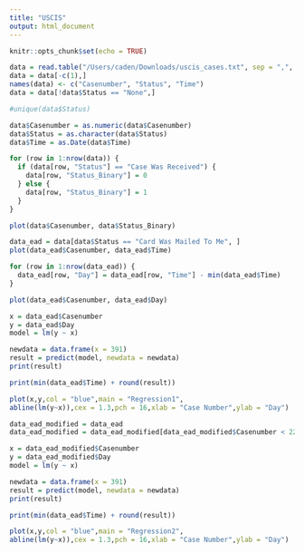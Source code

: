```yaml
---
title: "USCIS"
output: html_document
---
```


```r
knitr::opts_chunk$set(echo = TRUE)
```

```r
data = read.table("/Users/caden/Downloads/uscis_cases.txt", sep = ",", quote = "")
data = data[-c(1),]
names(data) <- c("Casenumber", "Status", "Time")
data = data[!data$Status == "None",]
```

```r
#unique(data$Status)
```


```r
data$Casenumber = as.numeric(data$Casenumber)
data$Status = as.character(data$Status)
data$Time = as.Date(data$Time)
```


```r
for (row in 1:nrow(data)) {
  if (data[row, "Status"] == "Case Was Received") {
    data[row, "Status_Binary"] = 0
  } else {
    data[row, "Status_Binary"] = 1
  }
}
```


```r
plot(data$Casenumber, data$Status_Binary)
```

```r
data_ead = data[data$Status == "Card Was Mailed To Me", ]
plot(data_ead$Casenumber, data_ead$Time)
```

```r
for (row in 1:nrow(data_ead)) {
  data_ead[row, "Day"] = data_ead[row, "Time"] - min(data_ead$Time)
}
```

```r
plot(data_ead$Casenumber, data_ead$Day)
```


```r
x = data_ead$Casenumber
y = data_ead$Day
model = lm(y ~ x)
```


```r
newdata = data.frame(x = 391)
result = predict(model, newdata = newdata)
print(result)
```

```r
print(min(data_ead$Time) + round(result))
```


```r
plot(x,y,col = "blue",main = "Regression1",
abline(lm(y~x)),cex = 1.3,pch = 16,xlab = "Case Number",ylab = "Day")
```
```r
data_ead_modified = data_ead
data_ead_modified = data_ead_modified[data_ead_modified$Casenumber < 220,]
```

```r
x = data_ead_modified$Casenumber
y = data_ead_modified$Day
model = lm(y ~ x)
```

```r
newdata = data.frame(x = 391)
result = predict(model, newdata = newdata)
print(result)
```

```r
print(min(data_ead$Time) + round(result))
```


```r
plot(x,y,col = "blue",main = "Regression2",
abline(lm(y~x)),cex = 1.3,pch = 16,xlab = "Case Number",ylab = "Day")
```